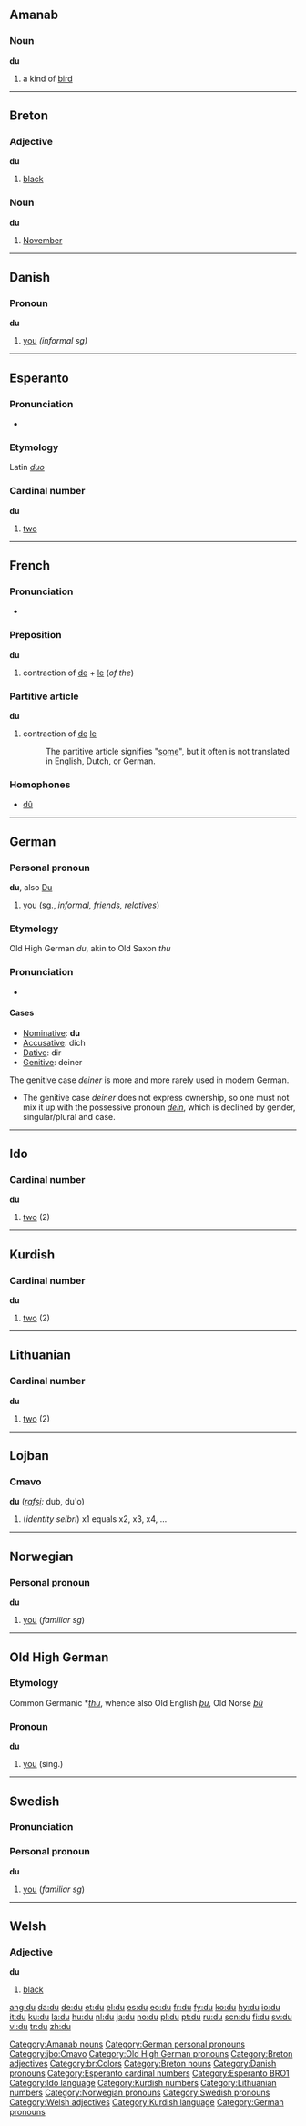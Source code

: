 {{see|dû}}
==Amanab==
===Noun===
'''du'''

# a kind of [[bird]]
[[Category:Amanab nouns]]
----
==Breton==

===Adjective===
'''du'''

# [[black]]

===Noun===
'''du'''

# [[November]]

----

==Danish==

===Pronoun===
'''du'''

#[[you]] ''(informal sg)''

----

==Esperanto==

===Pronunciation===
*{{IPA|/du/}}

===Etymology===
Latin ''[[duo]]''

===Cardinal number===
'''du'''

# [[two]]

----

==French==

===Pronunciation===
*{{IPA|/dy/}}

===Preposition===
'''du'''

# contraction of [[de]] + [[le]] (''of the'')

===Partitive article===
'''du'''

# contraction of [[de]] [[le]]
#:The partitive article signifies "[[some]]", but it often is not translated in English, Dutch, or German.

===Homophones===
*[[dû]]

----

==German==

===Personal pronoun===
'''du''', also [[Du]]
#[[you]] (sg., ''informal, friends, relatives'')

===Etymology===
Old High German ''du'', akin to Old Saxon ''thu''

===Pronunciation===
*{{IPA|/du/}}

====Cases====
*[[Nominative]]: '''du'''
*[[Accusative]]: dich
*[[Dative]]: dir
*[[Genitive]]: deiner

The genitive case ''deiner'' is more and more rarely used in modern German.
*The genitive case ''deiner'' does not express ownership, so one must not mix it up with the possessive pronoun ''[[dein]]'', which is declined by gender, singular/plural and case.

[[Category:German personal pronouns]]

----

==Ido==

===Cardinal number===
'''du'''

# [[two]] (2)

----

==Kurdish==

===Cardinal number===
'''du'''

# [[two]] (2)

----

==Lithuanian==

===Cardinal number===
'''du'''

# [[two]] (2)

----

==Lojban==

===Cmavo===
'''du''' (''[[rafsi]]:'' dub, du'o)

# (''identity selbri'') x1 equals x2, x3, x4, ...

[[Category:jbo:Cmavo]]

----

==Norwegian==

===Personal pronoun===
'''du'''

# [[you]] (''familiar sg'')

----

==Old High German==

===Etymology===
Common Germanic *''[[thu]]'', whence also Old English ''[[þu]]'', Old Norse ''[[þú]]''

===Pronoun===
'''du'''

# [[you]] (sing.)

[[Category:Old High German pronouns]]

----

==Swedish==

===Pronunciation===
{{IPA|/dʉ/}}

===Personal pronoun===
'''du'''

# [[you]] (''familiar sg'')

----

==Welsh==

===Adjective===
'''du'''

# [[black]]

[[Category:Breton adjectives]]
[[Category:br:Colors]]
[[Category:Breton nouns]]
[[Category:Danish pronouns]]
[[Category:Esperanto cardinal numbers]]
[[Category:Esperanto BRO1]]
[[Category:Ido language]]
[[Category:Kurdish numbers]]
[[Category:Lithuanian numbers]]
[[Category:Norwegian pronouns]]
[[Category:Swedish pronouns]]
[[Category:Welsh adjectives]]
[[Category:Kurdish language]]
[[Category:German pronouns]]

[[ang:du]]
[[da:du]]
[[de:du]]
[[et:du]]
[[el:du]]
[[es:du]]
[[eo:du]]
[[fr:du]]
[[fy:du]]
[[ko:du]]
[[hy:du]]
[[io:du]]
[[it:du]]
[[ku:du]]
[[la:du]]
[[hu:du]]
[[nl:du]]
[[ja:du]]
[[no:du]]
[[pl:du]]
[[pt:du]]
[[ru:du]]
[[scn:du]]
[[fi:du]]
[[sv:du]]
[[vi:du]]
[[tr:du]]
[[zh:du]]
